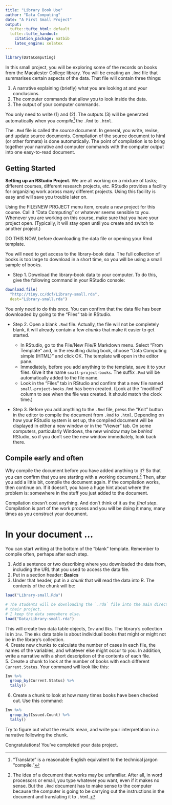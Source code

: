 ```yaml
---
title: "Library Book Use"
author: "Data Computing"
date: "A First Small Project"
output:
  tufte::tufte_html: default
  tufte::tufte_handout:
    citation_package: natbib
    latex_engine: xelatex
---
```


```r
library(DataComputing)
```

In this small project, you will be exploring some of the records on books from the Macalester College library.  You will be creating an `.Rmd` file that summarises certain aspects of the data.  That file will contain three things:

1. A narrative explaining (briefly) what you are looking at and your conclusions.
2. The computer commands that allow you to look inside the data.
3. The output of your computer commands.

You only need to write (1) and (2).  The outputs (3) will be generated automatically when you *compile*^["Translate" is a reasonable English equivalent to the technical jargon "compile."] the `.Rmd` to `.html`.

The `.Rmd` file is called the *source* document.  In general, you write, revise, and update source documents.  Compilation of the source document to html (or other formats) is done automatically.  The point of compilation is to bring together your narrative and computer commands with the computer output into one easy-to-read document.  

## Getting Started

**Setting up an RStudio Project.** We are all working on a mixture of tasks; different courses, different research projects, etc. RStudio provides a facility for organizing work across many different projects. Using this facility is easy and will save you trouble later on.

Using the FILE/NEW PROJECT menu item, create a new project for this course.  Call it "Data Computing" or whatever seems sensible to you.  Whenever you are working on this course, make sure that you have your project open. (Typically, it will stay open until you create and switch to another project.)

DO THIS NOW, before downloading the data file or opening your Rmd template.

You will need to get access to the library-book data.  The full collection of books is too large to download in a short time, so you will be using a small sample of books.

* Step 1.  Download the library-book data to your computer.  To do this, give the following command in your RStudio console:
```r
download.file(
  "http://tiny.cc/dcf/Library-small.rda", 
  dest="Library-small.rda")
```
You only need to do this once. You can confirm that the data file has been downloaded by going to the "Files" tab in RStudio.

* Step 2. Open a blank `.Rmd` file.  Actually, the file will not be completely blank, it will already contain a few *chunks* that make it easier to get started.    
    \enlargethispage{1in}
    
    * In RStudio, go to the File/New File/R Markdown menu.  Select "From Template" and, in the resulting dialog book, choose "Data Computing simple (HTML)" and click OK.  The template will open in the editor pane.
    * Immediately, before you add anything to the template, save it to your files.  Give it the name `small-project-books`.  The suffix `.Rmd` will be automatically added to the file name.
    * Look in the "Files" tab in RStudio and confirm that a new file named `small-project-books.Rmd` has been created.  (Look at the "modified" column to see when the file was created.  It should match the clock time.)

* Step 3. Before you add anything to the `.Rmd` file, press the "Knit" button in the editor to compile the document from `.Rmd` to `.html`.  Depending on how your RStudio system is set up, the compiled document will be displayed in either a new window or in the "Viewer" tab.  On some computers, particularly Windows, the new window may be *behind* RStudio, so if you don't see the new window immediately, look back there.

## Compile early and often

Why compile the document before you have added anything to it?  So that you can confirm that you are starting with a working document.^[The idea of a document that works may be unfamiliar.  After all, in word processors or email, you type whatever you want, even if it makes no sense.  But the `.Rmd` document has to make sense to the computer because the computer is going to be carrying out the instructions in the document and translating it to `.html`.]  Then, after you add a little bit, compile the document again.  If the compilation works, then continue on.  If it doesn't, you have a huge hint about where the problem is: somewhere in the stuff you just added to the document. 

Compilation doesn't cost anything.  And don't think of it as the *final step*.  Compilation is part of the work process and you will be doing it many, many times as you construct your document.

# In your document ...

\enlargethispage{1.5in}

You can start writing at the bottom of the "blank" template. Remember to compile often, perhaps after each step.

1. Add a sentence or two describing where you downloaded the data from, including the URL that you used to access the data file.
2. Put in a section header: **Basics**
3. Under that header, put in a *chunk* that will read the data into R.  The contents of the chunk will be:
```r
load("Library-small.Rda")
```
```r
# The students will be downloading the `.rda` file into the main directory of 
# their project.
# I keep the data somewhere else.
load("Data/Library-small.rda")
```
This will create two data table objects, `Inv` and `Bks`.  The library's collection is in `Inv`.  The `Bks` data table is about individual books that might or might not be in the library's collection.    
4. Create new chunks to calculate the number of cases in each file, the names of the variables, and whatever else might occur to you.  In addition, write a narrative with a short description of the contents of each file.    
5. Create a chunk to look at the number of books with each different `Current.Status`.  Your command will look like this:
```r
Inv %>%
  group_by(Current.Status) %>%
  tally()
```
6. Create a chunk to look at how many times books have been checked out.  Use this command:
```r
Inv %>%
  group_by(Issued.Count) %>%
  tally()
```
Try to figure out what the results mean, and write your interpretation in a narrative following the chunk.

Congratulations!  You've completed your data project.
